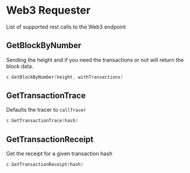 # Web3 Requester

List of supported rest calls to the Web3 endpoint

## GetBlockByNumber

Sending the height and if you need the transactions or not will return the block data.

```go
c.GetBlockByNumber(height, withTransactions)
```

## GetTransactionTrace

Defaults the tracer to `callTracer`

```go
c.GetTransactionTrace(hash)
```

## GetTransactionReceipt

Get the receipt for a given transaction hash

```go
c.GetTransactionReceipt(hash)
```
